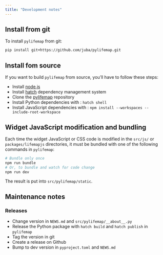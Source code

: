 ```yaml
---
title: "Development notes"
---
```



## Install from git

To install `pylifemap` from git:

```sh 
pip install git+https://github.com/juba/pylifemap.git
```

## Install fom source

If you want to build `pylifemap` from source, you'll have to follow these steps:

- Install [node.js](https://nodejs.org/en)
- Install [hatch](https://hatch.pypa.io/latest/) dependency management system
- Clone the [pylifemap](https://github.com/juba/pylifemap) repository
- Install Python dependencies with : `hatch shell`
- Install JavaScript dependencies with : `npm install --workspaces --include-root-workspace`


## Widget JavaScript modification and bundling

Each time the widget JavaScript or CSS code is modified in the `src/js/` or `packages/lifemapjs` directories, it must be bundled with one of the following commands in `pylifemap`:

```sh
# Bundle only once
npm run bundle
# Or, to bundle and watch for code change
npm run dev
```

The result is put into `src/pylifemap/static`. 


## Maintenance notes

### Releases

- Change version in `NEWS.md` and `src/pylifemap/__about__.py`
- Release the Python package with `hatch build` and `hatch publish` in `pylifemap`
- Tag the version in git
- Create a release on Github
- Bump to dev version in `pyproject.toml` and `NEWS.md`


